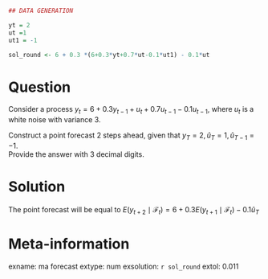 ```r
## DATA GENERATION

yt = 2
ut =1
ut1 = -1

sol_round <- 6 + 0.3 *(6+0.3*yt+0.7*ut-0.1*ut1) - 0.1*ut 


```


Question
========


Consider a process   $y_t  = 6  + 0.3y_{t-1}+ u_t + 0.7 u_{t-1} - 0.1  u_{t-1}$, where $u_t$ is a white noise with variance 3.  

Construct a point forecast 2 steps ahead, given that $y_T=2, \hat{u}_T=1,  \hat{u}_{T-1}=-1$.  
Provide the answer with 3 decimal digits.



Solution
========

The point forecast will be equal to $E(y_{t+2}\mid \mathcal{F}_t) = 6+0.3E(y_{t+1}\mid \mathcal{F}_t)-0.1\hat{u}_T$


Meta-information
================
exname: ma forecast
extype: num
exsolution: `r sol_round`
extol: 0.011
